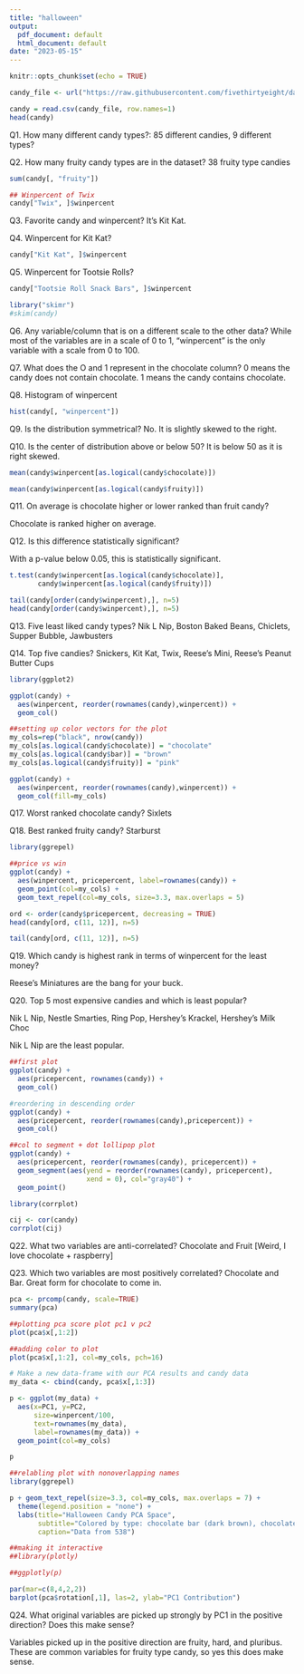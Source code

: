 ```yaml
---
title: "halloween"
output:
  pdf_document: default
  html_document: default
date: "2023-05-15"
---
```


```r
knitr::opts_chunk$set(echo = TRUE)
```


```r
candy_file <- url("https://raw.githubusercontent.com/fivethirtyeight/data/master/candy-power-ranking/candy-data.csv")

candy = read.csv(candy_file, row.names=1)
head(candy)
```

Q1. How many different candy types?: 
85 different candies, 9 different types?

Q2. How many fruity candy types are in the dataset?
38 fruity type candies

```r
sum(candy[, "fruity"])
```
```r
## Winpercent of Twix
candy["Twix", ]$winpercent
```

Q3. Favorite candy and winpercent?
It's Kit Kat.

Q4. Winpercent for Kit Kat?

```r
candy["Kit Kat", ]$winpercent
```
Q5. Winpercent for Tootsie Rolls?

```r
candy["Tootsie Roll Snack Bars", ]$winpercent
```

```r
library("skimr")
#skim(candy)

```
Q6. Any variable/column that is on a different scale to the other data?
While most of the variables are in a scale of 0 to 1, "winpercent" is the
only variable with a scale from 0 to 100.


Q7. What does the O and 1 represent in the chocolate column?
0 means the candy does not contain chocolate.
1 means the candy contains chocolate.

Q8. Histogram of winpercent

```r
hist(candy[, "winpercent"])
```
Q9. Is the distribution symmetrical?
No. It is slightly skewed to the right.

Q10. Is the center of distribution above or below 50?
It is below 50 as it is right skewed.

```r
mean(candy$winpercent[as.logical(candy$chocolate)])

mean(candy$winpercent[as.logical(candy$fruity)])
```

Q11. On average is chocolate higher or lower ranked than fruit candy?

Chocolate is ranked higher on average.

Q12. Is this difference statistically significant?

With a p-value below 0.05, this is statistically significant.

```r
t.test(candy$winpercent[as.logical(candy$chocolate)],
       candy$winpercent[as.logical(candy$fruity)])
```
```r
tail(candy[order(candy$winpercent),], n=5)
head(candy[order(candy$winpercent),], n=5)
```
Q13. Five least liked candy types?
Nik L Nip, Boston Baked Beans, Chiclets, Supper Bubble, Jawbusters

Q14. Top five candies?
Snickers, Kit Kat, Twix, Reese's Mini, Reese's Peanut Butter Cups

```r
library(ggplot2)

ggplot(candy) +
  aes(winpercent, reorder(rownames(candy),winpercent)) +
  geom_col()
```

```r
##setting up color vectors for the plot
my_cols=rep("black", nrow(candy))
my_cols[as.logical(candy$chocolate)] = "chocolate"
my_cols[as.logical(candy$bar)] = "brown"
my_cols[as.logical(candy$fruity)] = "pink"
```

```r
ggplot(candy) +
  aes(winpercent, reorder(rownames(candy),winpercent)) +
  geom_col(fill=my_cols) 
```

Q17. Worst ranked chocolate candy?
Sixlets

Q18. Best ranked fruity candy?
Starburst


```r
library(ggrepel)

##price vs win
ggplot(candy) +
  aes(winpercent, pricepercent, label=rownames(candy)) +
  geom_point(col=my_cols) +
  geom_text_repel(col=my_cols, size=3.3, max.overlaps = 5)
```

```r
ord <- order(candy$pricepercent, decreasing = TRUE)
head(candy[ord, c(11, 12)], n=5)

tail(candy[ord, c(11, 12)], n=5)
```
Q19. Which candy is highest rank in terms of winpercent for the least money?

Reese's Miniatures are the bang for your buck.

Q20. Top 5 most expensive candies and which is least popular?

Nik L Nip, Nestle Smarties, Ring Pop, Hershey's Krackel, Hershey's Milk Choc

Nik L Nip are the least popular.

```r
##first plot
ggplot(candy) + 
  aes(pricepercent, rownames(candy)) +
  geom_col()
```
```r
#reordering in descending order
ggplot(candy) + 
  aes(pricepercent, reorder(rownames(candy),pricepercent)) +
  geom_col()
```
```r
##col to segment + dot lollipop plot
ggplot(candy) + 
  aes(pricepercent, reorder(rownames(candy), pricepercent)) + 
  geom_segment(aes(yend = reorder(rownames(candy), pricepercent), 
                   xend = 0), col="gray40") +
  geom_point()
```
```r
library(corrplot)
```

```r
cij <- cor(candy)
corrplot(cij)
```
Q22. What two variables are anti-correlated?
Chocolate and Fruit [Weird, I love chocolate + raspberry]

Q23. Which two variables are most positively correlated?
Chocolate and Bar. Great form for chocolate to come in.

```r
pca <- prcomp(candy, scale=TRUE)
summary(pca)

```
```r
##plotting pca score plot pc1 v pc2
plot(pca$x[,1:2])
```

```r
##adding color to plot
plot(pca$x[,1:2], col=my_cols, pch=16)
```
```r
# Make a new data-frame with our PCA results and candy data
my_data <- cbind(candy, pca$x[,1:3])

```

```r
p <- ggplot(my_data) + 
  aes(x=PC1, y=PC2, 
      size=winpercent/100, 
      text=rownames(my_data),
      label=rownames(my_data)) + 
  geom_point(col=my_cols)

p
```
```r
##relabling plot with nonoverlapping names
library(ggrepel)

p + geom_text_repel(size=3.3, col=my_cols, max.overlaps = 7) + 
  theme(legend.position = "none") +
  labs(title="Halloween Candy PCA Space", 
       subtitle="Colored by type: chocolate bar (dark brown), chocolate other (light brown), fruity (red), other (black)", 
       caption="Data from 538")
```

```r
##making it interactive
##library(plotly)

##ggplotly(p)
```

```r
par(mar=c(8,4,2,2))
barplot(pca$rotation[,1], las=2, ylab="PC1 Contribution")
```
Q24. What original variables are picked up strongly by PC1 in the positive direction? Does this make sense?

Variables picked up in the positive direction are fruity, hard, and pluribus. These are common variables for fruity type candy, so yes this does make sense. 
